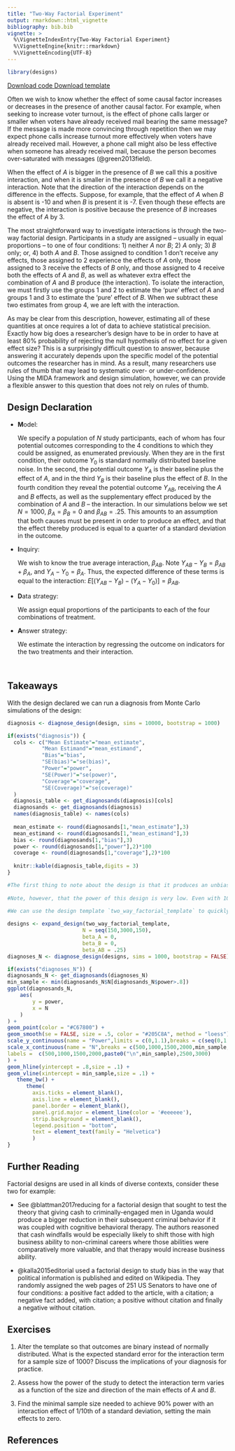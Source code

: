 ```yaml
---
title: "Two-Way Factorial Experiment"
output: rmarkdown::html_vignette
bibliography: bib.bib
vignette: >
  %\VignetteIndexEntry{Two-Way Factorial Experiment}
  %\VignetteEngine{knitr::rmarkdown}
  %\VignetteEncoding{UTF-8}
---
```




```r
library(designs)
```


<div class="btn-group">
  <a class="btn btn-primary" href="http://declaredesign.org/articles/two_way_factorial.R">
    <i class="fa fa-code" title = "Download code for design" fa-2x></i> Download code
  </a>
  <a class="btn btn-primary" href="http://declaredesign.org/articles/two_way_factorial_template.RDS">
    <i class="fa fa-clipboard" title = "Download template for design" fa-2x></i> Download template
  </a>
<!--
  <a class="btn btn-primary" href="http://shiny.declaredesign.org/inspector/?topic=two_way_factorial">
    <i class="fa fa-area-chart" title = "Go to the design inspector" fa-2x></i> Inspect design
  </a>
-->
</div>


Often we wish to know whether the effect of some causal factor increases or decreases in the presence of another causal factor. For example, when seeking to increase voter turnout, is the effect of phone calls larger or smaller when voters have already received mail bearing the same message? If the message is made more convincing through repetition then we may expect phone calls increase turnout more effectively when voters have already received mail. However, a phone call might also be less effective when someone has already received mail, because the person becomes over-saturated with messages (@green2013field). 

When the effect of $A$ is bigger in the presence of $B$ we call this a positive interaction, and when it is smaller in the presence of $B$ we call it a negative interaction. Note that the direction of the interaction depends on the difference in the effects. Suppose, for example, that the effect of $A$ when $B$ is absent is -10 and when $B$ is present it is -7. Even though these effects are negative, the interaction is positive because the presence of $B$ increases the effect of $A$ by 3. 

The most straightforward way to investigate interactions is through the two-way factorial design. Participants in a study are assigned -- usually in equal proportions -- to one of four conditions: 1) neither $A$ nor $B$; 2) $A$ only; 3) $B$ only; or, 4) both $A$ and $B$. Those assigned to condition 1 don't receive any effects, those assigned to 2 experience the effects of $A$ only, those assigned to 3 receive the effects of $B$ only, and those assigned to 4 receive both the effects of $A$ and $B$, as well as whatever extra effect the combination of $A$ and $B$ produce (the interaction). To isolate the interaction, we must firstly use the groups 1 and 2 to estimate the 'pure' effect of $A$ and groups 1 and 3 to estimate the 'pure' effect of $B$. When we subtract these two estimates from group 4, we are left with the interaction. 

As may be clear from this description, however, estimating all of these quantities at once requires a lot of data to achieve statistical precision. Exactly how big does a researcher's design have to be in order to have at least 80\% probability of rejecting the null hypothesis of no effect for a given effect size? This is a surprisingly difficult question to answer, because answering it accurately depends upon the specific model of the potential outcomes the researcher has in mind. As a result, many researchers use rules of thumb that may lead to systematic over- or under-confidence. Using the MIDA framework and design simulation, however, we can provide a flexible answer to this question that does not rely on rules of thumb. 

## Design Declaration

- **M**odel: 

    We specify a population of $N$ study participants, each of whom has four potential outcomes corresponding to the 4 conditions to which they could be assigned, as enumerated previously. When they are in the first condition, their outcome $Y_0$ is standard normally distributed baseline noise. In the second, the potential outcome $Y_A$ is their baseline plus the effect of $A$, and in the third $Y_B$ is their baseline plus the effect of $B$. In the fourth condition they reveal the potential outcome $Y_{AB}$, receiving the $A$ and $B$ effects, as well as the supplementary effect produced by the combination of $A$ and $B$ -- the interaction. In our simulations below we set $N = 1000$, $\beta_A = \beta_B = 0$ and $\beta_{AB} = .25$. This amounts to an assumption that both causes must be present in order to produce an effect, and that the effect thereby produced is equal to a quarter of a standard deviation in the outcome.

- **I**nquiry: 

    We wish to know the true average interaction, $\beta_{AB}$. Note $Y_{AB} - Y_B = \beta_{AB} + \beta_A$, and $Y_{A} - Y_{0} = \beta_A$. Thus, the expected difference of these terms is equal to the interaction: $E[(Y_{AB} - Y_B) - (Y_A - Y_0)] = \beta_{AB}$.  

- **D**ata strategy: 
    
    We assign equal proportions of the participants to each of the four combinations of treatment. 

- **A**nswer strategy: 
    
    We estimate the interaction by regressing the outcome on indicators for the two treatments and their interaction.


```r
```

```r
```


## Takeaways 

With the design declared we can run a diagnosis from Monte Carlo simulations of the design:

```r
diagnosis <- diagnose_design(design, sims = 10000, bootstrap = 1000)
```

```r
if(exists("diagnosis")) {
  cols <- c("Mean Estimate"="mean_estimate",
           "Mean Estimand"="mean_estimand",
           "Bias"="bias",
           "SE(bias)"="se(bias)",
           "Power"="power",
           "SE(Power)"="se(power)",
           "Coverage"="coverage",
           "SE(Coverage)"="se(coverage)"
  )
  diagnosis_table <- get_diagnosands(diagnosis)[cols]
  diagnosands <- get_diagnosands(diagnosis)
  names(diagnosis_table) <- names(cols)
  
  mean_estimate <- round(diagnosands[1,"mean_estimate"],3)
  mean_estimand <- round(diagnosands[1,"mean_estimand"],3)
  bias <- round(diagnosands[1,"bias"],3)
  power <- round(diagnosands[1,"power"],2)*100
  coverage <- round(diagnosands[1,"coverage"],2)*100
  
  knitr::kable(diagnosis_table,digits = 3)
}
```

```r
#The first thing to note about the design is that it produces an unbiased estimate of the quantity we care about: the average estimate is equal to the average estimand, at `r get0("mean_estimate", ifnotfound=NA)`. The design exhibits good coverage too, with the estimand falling within the estimated confidence intervals roughly `r get0("coverage", ifnotfound=NA)`% of the time.
  
#Note, however, that the power of this design is very low. Even with 1000 subjects, at `r get0("power", ifnotfound=NA)`% power, whether or not we detect the reasonably large one-quarter standard deviation effect is essentially a coin toss. Half of the time we run the risk of erroneously maintaining a null of no effect, whereas in combination the treatments do in fact produce a fairly large effect.
  
#We can use the design template `two_way_factorial_template` to quickly declare an array of designs that increment the $N$ from 150 to 3,000 by increments of 150. Diagnosing and plotting the results of this exercise reveals that we would require over 2,000 respondents to reach statistical power at the conventional 80% level.
```

```r
designs <- expand_design(two_way_factorial_template,
                        N = seq(150,3000,150),  
                        beta_A = 0,
                        beta_B = 0,
                        beta_AB = .25)
diagnoses_N <- diagnose_design(designs, sims = 1000, bootstrap = FALSE)
```

```r
if(exists("diagnoses_N")) {
diagnosands_N <- get_diagnosands(diagnoses_N) 
min_sample <- min(diagnosands_N$N[diagnosands_N$power>.8])
ggplot(diagnosands_N,
	aes(
		y = power, 
		x = N
	)
) +
geom_point(color = "#C67800") +
geom_smooth(se = FALSE, size = .5, color = "#205C8A", method = "loess") +
scale_y_continuous(name = "Power",limits = c(0,1.1),breaks = c(seq(0,1,.25),.8),minor_breaks = NULL) +
scale_x_continuous(name = "N",breaks = c(500,1000,1500,2000,min_sample,2500,3000), 
labels =  c(500,1000,1500,2000,paste0("\n",min_sample),2500,3000)
) + 
geom_hline(yintercept = .8,size = .1) +
geom_vline(xintercept = min_sample,size = .1) +
   theme_bw() +
      theme(
        axis.ticks = element_blank(),
        axis.line = element_blank(),
        panel.border = element_blank(),
        panel.grid.major = element_line(color = '#eeeeee'),
        strip.background = element_blank(),
        legend.position = "bottom",
        text = element_text(family = "Helvetica")
        )
}
```


## Further Reading

Factorial designs are used in all kinds of diverse contexts, consider these two for example:

 - See @blattman2017reducing for a factorial design that sought to test the theory that giving cash to criminally-engaged men in Uganda would produce a bigger reduction in their subsequent criminal behavior if it was coupled with cognitive behavioral therapy. The authors reasoned that cash windfalls would be especially likely to shift those with high business ability to non-criminal careers where those abilities were comparatively more valuable, and that therapy would increase business ability.
 
 - @kalla2015editorial used a factorial design to study bias in the way that political information is published and edited on Wikipedia. They randomly assigned the web pages of 251 US Senators to have one of four conditions: a positive fact added to the article, with a citation; a negative fact added, with citation; a positive without citation and finally a negative without citation. 

## Exercises

1. Alter the template so that outcomes are binary instead of normally distributed. What is the expected standard error for the interaction term for a sample size of 1000? Discuss the implications of your diagnosis for practice.

2. Assess how the power of the study to detect the interaction term varies as a function of the size and direction of the main effects of $A$ and $B$.

3. Find the minimal sample size needed to achieve 90% power with an interaction effect of 1/10th of a standard deviation, setting the main effects to zero.


## References {-}





























